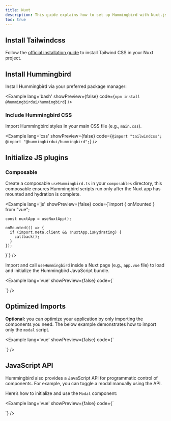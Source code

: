 ```yaml
---
title: Nuxt
description: This guide explains how to set up Hummingbird with Nuxt.js using Tailwind CSS. It covers project setup, configuration, and usage so you can quickly build and style components in your Nuxt.js app.
toc: true
---
```


## Install Tailwindcss

Follow the <a href="https://tailwindcss.com/docs/installation/framework-guides/nuxt" target="_blank" rel="noopener noreferrer">official installation guide</a> to install Tailwind CSS in your Nuxt project.

## Install Hummingbird

Install Hummingbird via your preferred package manager:

<Example lang='bash' showPreview={false} code={`npm install @hummingbirdui/hummingbird`} />

### Include Hummingbird CSS

Import Hummingbird styles in your main CSS file (e.g., `main.css`).

<Example lang='css' showPreview={false} 
  code={`@import "tailwindcss";
  @import "@hummingbirdui/hummingbird";`} />

## Initialize JS plugins

### Composable

Create a composable `useHummingbird.ts` in your `composables` directory, this composable ensures Hummingbird scripts run only after the Nuxt app has mounted and hydration is complete.

<Example lang='js' showPreview={false}
  code={`import { onMounted } from "vue";

    const nuxtApp = useNuxtApp();

    onMounted(() => {
      if (import.meta.client && !nuxtApp.isHydrating) {
        callback();
      }
    });
  }`} />

Import and call `useHummingbird` inside a Nuxt page (e.g., `app.vue` file) to load and initialize the Hummingbird JavaScript bundle.

<Example lang='vue' showPreview={false}
  code={`<script setup>

  useHummingbird(() => {
    import('@hummingbirdui/hummingbird');
  });
  </script>

  <template>
  ...
  </template>`} />

## Optimized Imports

**Optional:** you can optimize your application by only importing the components you need. The below example demonstrates how to import only the `modal` script.

<Example lang='vue' showPreview={false}
  code={`<script setup>

  useHummingbird(() => {
    // import('@hummingbirdui/hummingbird/lib/esm/scripts/alert');
    // import('@hummingbirdui/hummingbird/lib/esm/scripts/button');
    // import('@hummingbirdui/hummingbird/lib/esm/scripts/carousel');
    // import('@hummingbirdui/hummingbird/lib/esm/scripts/collapse');
    // import('@hummingbirdui/hummingbird/lib/esm/scripts/dropdown');
    import('@hummingbirdui/hummingbird/lib/esm/scripts/modal');
    // import('@hummingbirdui/hummingbird/lib/esm/scripts/offcanvas');
    // import('@hummingbirdui/hummingbird/lib/esm/scripts/popover');
    // import('@hummingbirdui/hummingbird/lib/esm/scripts/scrollspy');
    // import('@hummingbirdui/hummingbird/lib/esm/scripts/tab');
    // import('@hummingbirdui/hummingbird/lib/esm/scripts/toast');
    // import('@hummingbirdui/hummingbird/lib/esm/scripts/tooltip');
  });
  </script>

  <template>
  ...
  </template>`} />

## JavaScript API

Hummingbird also provides a JavaScript API for programmatic control of components. For example, you can toggle a modal manually using the API.

Here’s how to initialize and use the `Modal` component:

<Example lang='vue' showPreview={false}
  code={`<script setup>

  useHummingbird(async () => {
    const { Modal } = await import('@hummingbirdui/hummingbird');

    const myModal = new Modal('.modal')
    const openBtn = document.querySelector('[data-open-demo-modal]');

    openBtn.addEventListener('click', () => {
      myModal.toggle()
    })
  });
  </script>

  <template>
    <button class='btn btn-primary' data-open-demo-modal>Open</button>
    <div class="modal">...</div>
  </template>`} />
